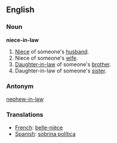 ==English==

===Noun===
'''niece-in-law'''

#[[Niece]] of someone's [[husband]].
#Niece of someone's [[wife]].
#[[Daughter-in-law]] of someone's [[brother]].
#Daughter-in-law of someone's [[sister]].

===Antonym===
[[nephew-in-law]]

===Translations===
*[[French]]: [[belle-nièce]]
*[[Spanish]]: [[sobrina política]]